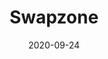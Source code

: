 ---
title: Swapzone
status: publish
date: 2020-09-24
slug: A short description for this item
website: https://swapzone.io/?to=iotx
twitter:
logo:
featured_img: https://wp.gcap1.iotex.io/wp-content/uploads/2020/09/swapzone.png
telegram:
---
